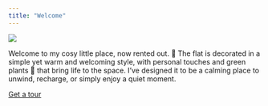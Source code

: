 ```yaml
---
title: "Welcome"
---
```


![](images/IMG_7714.jpeg)

Welcome to my cosy little place, now rented out. 🏡 The flat is decorated in a simple yet warm and welcoming style, with personal touches and green plants 🌿 that bring life to the space. I’ve designed it to be a calming place to unwind, recharge, or simply enjoy a quiet moment.

[Get a tour](../about.html)
